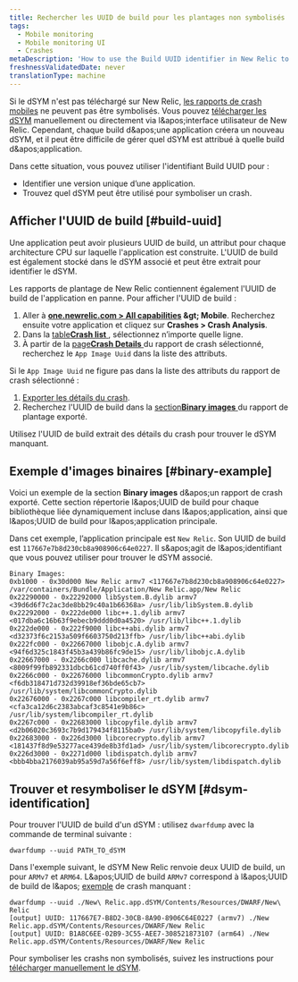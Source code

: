 ```yaml
---
title: Rechercher les UUID de build pour les plantages non symbolisés
tags:
  - Mobile monitoring
  - Mobile monitoring UI
  - Crashes
metaDescription: 'How to use the Build UUID identifier in New Relic to identify a unique build of an app, and to find which dSYM to use to symbolicate a crash.'
freshnessValidatedDate: never
translationType: machine
---
```


Si le dSYM n&apos;est pas téléchargé sur New Relic, [les rapports de crash mobiles](/docs/mobile-monitoring/mobile-monitoring-ui/crashes/investigate-mobile-app-crash-report) ne peuvent pas être symbolisés. Vous pouvez [télécharger les dSYM](/docs/mobile-monitoring/new-relic-mobile-ios/install-configure/upload-dsyms-bitcode-apps) manuellement ou directement via l&amp;apos;interface utilisateur de New Relic. Cependant, chaque build d&amp;apos;une application créera un nouveau dSYM, et il peut être difficile de gérer quel dSYM est attribué à quelle build d&amp;apos;application.

Dans cette situation, vous pouvez utiliser l&apos;identifiant Build UUID pour :

* Identifier une version unique d’une application.
* Trouvez quel dSYM peut être utilisé pour symboliser un crash.

## Afficher l&apos;UUID de build [#build-uuid]

Une application peut avoir plusieurs UUID de build, un attribut pour chaque architecture CPU sur laquelle l&apos;application est construite. L&apos;UUID de build est également stocké dans le dSYM associé et peut être extrait pour identifier le dSYM.

Les rapports de plantage de New Relic contiennent également l&apos;UUID de build de l&apos;application en panne. Pour afficher l&apos;UUID de build :

1. Aller à <DNT>**[one.newrelic.com &gt; All capabilities](https://one.newrelic.com/all-capabilities) &amp;gt; Mobile**</DNT>. Recherchez ensuite votre application et cliquez sur <DNT>**Crashes &gt; Crash Analysis**</DNT>.
2. Dans la [table<DNT>**Crash list**</DNT> ](/docs/mobile-monitoring/mobile-monitoring-ui/crashes/view-mobile-app-crashes), sélectionnez n’importe quelle ligne.
3. À partir de la [page<DNT>**Crash Details**</DNT> ](/docs/mobile-monitoring/mobile-monitoring-ui/crashes/investigate-mobile-app-crash-report#viewing)du rapport de crash sélectionné, recherchez le `App Image Uuid` dans la liste des attributs.

Si le `App Image Uuid` ne figure pas dans la liste des attributs du rapport de crash sélectionné :

1. [Exporter les détails du crash](/docs/mobile-monitoring/mobile-monitoring-ui/crashes/investigate-mobile-app-crash-report#viewing).
2. Recherchez l&apos;UUID de build dans la [section<DNT>**Binary images**</DNT> ](#binary-example)du rapport de plantage exporté.

Utilisez l&apos;UUID de build extrait des détails du crash pour trouver le dSYM manquant.

## Exemple d&apos;images binaires [#binary-example]

Voici un exemple de la section <DNT>**Binary images**</DNT> d&amp;apos;un rapport de crash exporté. Cette section répertorie l&amp;apos;UUID de build pour chaque bibliothèque liée dynamiquement incluse dans l&amp;apos;application, ainsi que l&amp;apos;UUID de build pour l&amp;apos;application principale.

Dans cet exemple, l’application principale est `New Relic`. Son UUID de build est `117667e7b8d230cb8a908906c64e0227`. Il s&amp;apos;agit de l&amp;apos;identifiant que vous pouvez utiliser pour trouver le dSYM associé.

```
Binary Images:
0xb1000 - 0x30d000 New Relic armv7 <117667e7b8d230cb8a908906c64e0227> /var/containers/Bundle/Application/New Relic.app/New Relic
0x22290000 - 0x22292000 libSystem.B.dylib armv7 <39d6d6f7c2ac3de8bb29c40a1b66368a> /usr/lib/libSystem.B.dylib
0x22292000 - 0x222de000 libc++.1.dylib armv7 <017dba6c16b63f9ebecb9ddd0d0a4520> /usr/lib/libc++.1.dylib
0x222de000 - 0x222f9000 libc++abi.dylib armv7 <d32373f6c2153a509f6603750d213ffb> /usr/lib/libc++abi.dylib
0x222fc000 - 0x22667000 libobjc.A.dylib armv7 <94f6d325c1843f45b3a439b86fc9de15> /usr/lib/libobjc.A.dylib
0x22667000 - 0x2266c000 libcache.dylib armv7 <8009f99fb892331dbcb61cd740ff0f43> /usr/lib/system/libcache.dylib
0x2266c000 - 0x22676000 libcommonCrypto.dylib armv7 <f6db318471d732d39918ef36bde65cb7> /usr/lib/system/libcommonCrypto.dylib
0x22676000 - 0x2267c000 libcompiler_rt.dylib armv7 <cfa3ca12d6c2383abcaf3c8541e9b86c> /usr/lib/system/libcompiler_rt.dylib
0x2267c000 - 0x22683000 libcopyfile.dylib armv7 <d2b06020c3693c7b9d179434f8115ba0> /usr/lib/system/libcopyfile.dylib
0x22683000 - 0x226d3000 libcorecrypto.dylib armv7 <181437f8d9e53277ace439de8b3fd1ad> /usr/lib/system/libcorecrypto.dylib
0x226d3000 - 0x2271d000 libdispatch.dylib armv7 <bbb4bba2176039ab95a59d7a56f6eff8> /usr/lib/system/libdispatch.dylib
```

## Trouver et resymboliser le dSYM [#dsym-identification]

Pour trouver l&apos;UUID de build d&apos;un dSYM : utilisez `dwarfdump` avec la commande de terminal suivante :

```shell
dwarfdump --uuid PATH_TO_dSYM
```

Dans l&apos;exemple suivant, le dSYM New Relic renvoie deux UUID de build, un pour `ARMv7` et `ARM64`. L&amp;apos;UUID de build `ARMv7` correspond à l&amp;apos;UUID de build de l&amp;apos; [exemple](#binary-example) de crash manquant :

```shell
dwarfdump --uuid ./New\ Relic.app.dSYM/Contents/Resources/DWARF/New\ Relic
[output] UUID: 117667E7-B8D2-30CB-8A90-8906C64E0227 (armv7) ./New Relic.app.dSYM/Contents/Resources/DWARF/New Relic
[output] UUID: B1A8C6EE-02B9-3C55-AEE7-308521873107 (arm64) ./New Relic.app.dSYM/Contents/Resources/DWARF/New Relic
```

Pour symboliser les crashs non symbolisés, suivez les instructions pour [télécharger manuellement le dSYM](/docs/mobile-monitoring/new-relic-mobile-ios/install-configure/upload-dsyms-bitcode-apps).